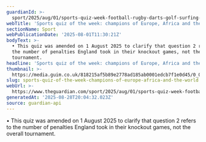 ```yaml
---
guardianId: >-
  sport/2025/aug/01/sports-quiz-week-football-rugby-darts-golf-surfing-cycling-boxing
webTitle: 'Sports quiz of the week: champions of Europe, Africa and the world'
sectionName: Sport
webPublicationDate: '2025-08-01T11:30:21Z'
bodyText: >-
  • This quiz was amended on 1 August 2025 to clarify that question 2 refers to
  the number of penalties England took in their knockout games, not the overall
  tournament.
headline: 'Sports quiz of the week: champions of Europe, Africa and the world'
thumbnail: >-
  https://media.guim.co.uk/818215af5b89e2778ad185ab0001edcb7f1e0d45/0_0_5000_4000/500.jpg
slug: sports-quiz-of-the-week-champions-of-europe-africa-and-the-world
webUrl: >-
  https://www.theguardian.com/sport/2025/aug/01/sports-quiz-week-football-rugby-darts-golf-surfing-cycling-boxing
generatedAt: '2025-08-28T20:04:32.023Z'
source: guardian-api
---
```

• This quiz was amended on 1 August 2025 to clarify that question 2 refers to the number of penalties England took in their knockout games, not the overall tournament.
